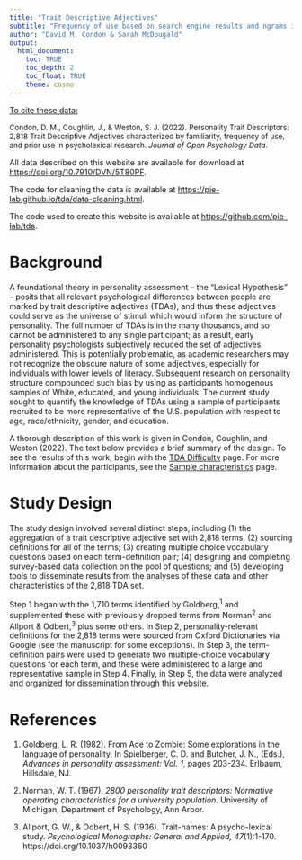 ```yaml
---
title: "Trait Descriptive Adjectives"
subtitle: "Frequency of use based on search engine results and ngrams in Google Books"
author: "David M. Condon & Sarah McDougald"
output: 
  html_document:
    toc: TRUE
    toc_depth: 2
    toc_float: TRUE
    theme: cosmo
---
```


<u>To cite these data:</u>

<font size="2">Condon, D. M., Coughlin, J., & Weston, S. J. (2022). Personality Trait Descriptors: 2,818 Trait Descriptive Adjectives characterized by familiarity, frequency of use, and prior use in psycholexical research. *Journal of Open Psychology Data*.</font>

All data described on this website are available for download at [https://doi.org/10.7910/DVN/5T80PF](https://doi.org/10.7910/DVN/5T80PF).

The code for cleaning the data is available at [https://pie-lab.github.io/tda/data-cleaning.html](https://pie-lab.github.io/tda/data-cleaning.html).

The code used to create this website is available at [https://github.com/pie-lab/tda](https://github.com/pie-lab/tda).

# Background

A foundational theory in personality assessment – the “Lexical Hypothesis” – posits that all relevant psychological differences between people are marked by trait descriptive adjectives (TDAs), and thus these adjectives could serve as the universe of stimuli which would inform the structure of personality. The full number of TDAs is in the many thousands, and so cannot be administered to any single participant; as a result, early personality psychologists subjectively reduced the set of adjectives administered. This is potentially problematic, as academic researchers may not recognize the obscure nature of some adjectives, especially for individuals with lower levels of literacy. Subsequent research on personality structure compounded such bias by using as participants homogenous samples of White, educated, and young individuals. The current study sought to quantify the knowledge of TDAs using a sample of participants recruited to be more representative of the U.S. population with respect to age, race/ethnicity, gender, and education.

A thorough description of this work is given in Condon, Coughlin, and Weston (2022). The text below provides a brief summary of the design. To see the results of this work, begin with the [TDA Difficulty](https://pie-lab.github.io/tda/tda-difficulty.html) page. For more information about the participants, see the [Sample characteristics](https://pie-lab.github.io/tda/sample.html) page. 

# Study Design

The study design involved several distinct steps, including (1) the aggregation of a trait descriptive adjective set with 2,818 terms, (2) sourcing definitions for all of the terms; (3) creating multiple choice vocabulary questions based on each term-definition pair; (4) designing and completing survey-based data collection on the pool of questions; and (5) developing tools to disseminate results from the analyses of these data and other characteristics of the 2,818 TDA set. 

Step 1 began with the 1,710 terms identified by Goldberg,^1^ and supplemented these with previously dropped terms from Norman^2^ and Allport & Odbert,^3^ plus some others. In Step 2, personality-relevant definitions for the 2,818 terms were sourced from Oxford Dictionaries via Google (see the manuscript for some exceptions). In Step 3, the term-definition pairs were used to generate two multiple-choice vocabulary questions for each term, and these were administered to a large and representative sample in Step 4. Finally, in Step 5, the data were analyzed and organized for dissemination through this website.

# References

1. Goldberg, L. R. (1982). From Ace to Zombie: Some explorations in the language of personality. In Spielberger, C. D. and Butcher, J. N., (Eds.), *Advances in personality assessment: Vol. 1*, pages 203-234. Erlbaum, Hillsdale, NJ.

2. Norman, W. T. (1967). *2800 personality trait descriptors: Normative operating characteristics for a university population.* University of Michigan, Department of Psychology, Ann Arbor.

3. Allport, G. W., & Odbert, H. S. (1936). Trait-names: A psycho-lexical study. *Psychological Monographs: General and Applied, 47*(1):1-170. https://doi.org/10.1037/h0093360